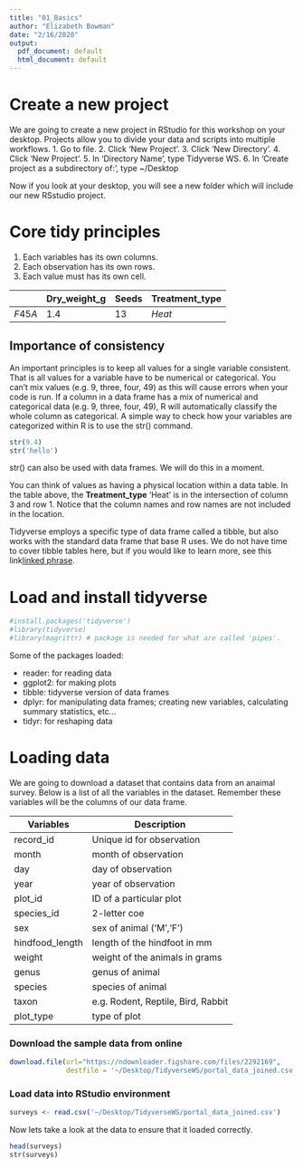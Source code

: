 ```yaml
---
title: "01_Basics"
author: "Elizabeth Bowman"
date: "2/16/2020"
output:
  pdf_document: default
  html_document: default
---
```


# Create a new project

We are going to create a new project in RStudio for this workshop on your desktop. Projects allow you to divide your data and scripts into multiple workflows.
1. Go to file.
2. Click 'New Project'.
3. Click 'New Directory'.
4. Click 'New Project'.
5. In 'Directory Name', type Tidyverse WS.
6. In 'Create project as a subdirectory of:', type ~/Desktop

Now if you look at your desktop, you will see a new folder which will include our new RSstudio project. 

# Core tidy principles
1. Each variables has its own columns.
2. Each observation has its own rows.
3. Each value must has its own cell.

|        | Dry_weight_g | Seeds | Treatment_type |
---------|--------------|-------|----------------|
| $F45A$ |   $1.4$      |  $13$ |     $Heat$     |

## Importance of consistency
An important principles is to keep all values for a single variable consistent. That is all values for a variable have to be numerical or categorical. You can't mix values (e.g. 9, three, four, 49) as this will cause errors when your code is run. If a column in a data frame has a mix of numerical and categorical data (e.g.  9, three, four, 49), R will automatically classify the whole column as categorical. A simple way to check how your variables are categorized within R is to use the str() command.

```r
str(9.4)
str('hello')
```

str() can also be used with data frames. We will do this in a moment. 

You can think of values as having a physical location within a data table. In the table above, the **Treatment_type** 'Heat' is in the intersection of column 3 and row 1. Notice that the column names and row names are not included in the location. 

Tidyverse employs a specific type of data frame called a tibble, but also works with the standard data frame that base R uses. We do not have time to cover tibble tables here, but if you would like to learn more, see this link[linked phrase](http://tibble.tidyverse.org/). 

# Load and install tidyverse
```r
#install.packages('tidyverse')
#library(tidyverse)
#library(magrittr) # package is needed for what are called 'pipes'.
```

Some of the packages loaded:

* reader: for reading data
* ggplot2: for making plots
* tibble: tidyverse version of data frames
* dplyr: for manipulating data frames; creating new variables, calculating summary statistics, etc...
* tidyr: for reshaping data

# Loading data
We are going to download a dataset that contains data from an anaimal survey. Below is a list of all the variables in the dataset. Remember these variables will be the columns of our data frame.

Variables | Description
----------|------------
record_id | Unique id for observation
month | month of observation
day | day of observation
year | year of observation
plot_id | ID of a particular plot
species_id | 2-letter coe
sex | sex of animal ('M','F')
hindfood_length | length of the hindfoot in mm
weight | weight of the animals in grams
genus | genus of animal
species | species of animal
taxon | e.g. Rodent, Reptile, Bird, Rabbit
plot_type | type of plot

### Download the sample data from online
```r
download.file(url="https://ndownloader.figshare.com/files/2292169",
              destfile = '~/Desktop/TidyverseWS/portal_data_joined.csv')
```

### Load data into RStudio environment
```r
surveys <- read.csv('~/Desktop/TidyverseWS/portal_data_joined.csv')
```

Now lets take a look at the data to ensure that it loaded correctly.
```r
head(surveys)
str(surveys)
```

